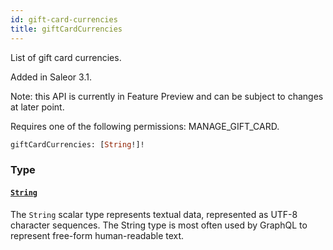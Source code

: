 ```yaml
---
id: gift-card-currencies
title: giftCardCurrencies
---
```



List of gift card currencies.

Added in Saleor 3.1.

Note: this API is currently in Feature Preview and can be subject to changes at later point.

Requires one of the following permissions: MANAGE_GIFT_CARD.

```graphql
giftCardCurrencies: [String!]!
```


### Type

#### [`String`](../../../developer/api-reference/scalars/string) 

The `String` scalar type represents textual data, represented as UTF-8 character sequences. The String type is most often used by GraphQL to represent free-form human-readable text.




